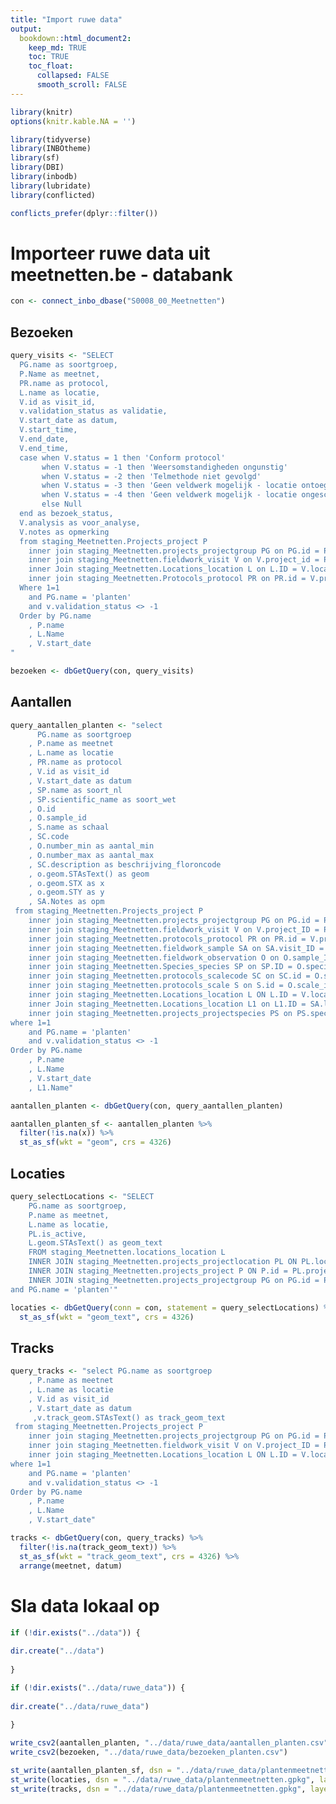 ```yaml
---
title: "Import ruwe data"
output:
  bookdown::html_document2:
    keep_md: TRUE
    toc: TRUE
    toc_float:
      collapsed: FALSE
      smooth_scroll: FALSE
---
```


```r
library(knitr)
options(knitr.kable.NA = '')

```

```r

library(tidyverse)
library(INBOtheme)
library(sf)
library(DBI)
library(inbodb)
library(lubridate)
library(conflicted)

conflicts_prefer(dplyr::filter())
```

# Importeer ruwe data uit meetnetten.be - databank

```r

con <- connect_inbo_dbase("S0008_00_Meetnetten")

```

## Bezoeken

```r

query_visits <- "SELECT 
  PG.name as soortgroep, 
  P.Name as meetnet,
  PR.name as protocol, 
  L.name as locatie,
  V.id as visit_id,
  v.validation_status as validatie,
  V.start_date as datum, 
  V.start_time, 
  V.end_date,
  V.end_time, 
  case when V.status = 1 then 'Conform protocol'
       when V.status = -1 then 'Weersomstandigheden ongunstig'
       when V.status = -2 then 'Telmethode niet gevolgd'
       when V.status = -3 then 'Geen veldwerk mogelijk - locatie ontoegankelijk'
       when V.status = -4 then 'Geen veldwerk mogelijk - locatie ongeschikt'
       else Null
  end as bezoek_status, 
  V.analysis as voor_analyse,
  V.notes as opmerking
  from staging_Meetnetten.Projects_project P
    inner join staging_Meetnetten.projects_projectgroup PG on PG.id = P.group_id
    inner join staging_Meetnetten.fieldwork_visit V on V.project_id = P.id
    inner Join staging_Meetnetten.Locations_location L on L.ID = V.location_ID
    inner join staging_Meetnetten.Protocols_protocol PR on PR.id = V.protocol_ID
  Where 1=1
    and PG.name = 'planten'
    and v.validation_status <> -1
  Order by PG.name
    , P.name
    , L.Name
    , V.start_date
"

bezoeken <- dbGetQuery(con, query_visits)

```

## Aantallen

```r

query_aantallen_planten <- "select 
      PG.name as soortgroep
    , P.name as meetnet
    , L.name as locatie
    , PR.name as protocol
    , V.id as visit_id
    , V.start_date as datum
    , SP.name as soort_nl
    , SP.scientific_name as soort_wet
    , O.id
    , O.sample_id
    , S.name as schaal
    , SC.code
    , O.number_min as aantal_min
    , O.number_max as aantal_max
    , SC.description as beschrijving_floroncode
    , o.geom.STAsText() as geom
    , o.geom.STX as x
    , o.geom.STY as y
    , SA.Notes as opm
 from staging_Meetnetten.Projects_project P
    inner join staging_Meetnetten.projects_projectgroup PG on PG.id = P.group_id
    inner join staging_Meetnetten.fieldwork_visit V on V.project_ID = P.ID
    inner join staging_Meetnetten.protocols_protocol PR on PR.id = V.protocol_id
    inner join staging_Meetnetten.fieldwork_sample SA on SA.visit_ID = V.ID
    inner join staging_Meetnetten.fieldwork_observation O on O.sample_ID = SA.ID
    inner join staging_Meetnetten.Species_species SP on SP.ID = O.species_id
    inner join staging_Meetnetten.protocols_scalecode SC on SC.id = O.scale_code_id
    inner join staging_Meetnetten.protocols_scale S on S.id = O.scale_id
    inner join staging_Meetnetten.Locations_location L ON L.ID = V.location_ID
    inner Join staging_Meetnetten.Locations_location L1 on L1.ID = SA.location_id
    inner join staging_Meetnetten.projects_projectspecies PS on PS.species_ID = O.species_ID and PS.project_ID = P.ID
where 1=1
    and PG.name = 'planten'
    and v.validation_status <> -1
Order by PG.name
    , P.name
    , L.Name
    , V.start_date
    , L1.Name"

aantallen_planten <- dbGetQuery(con, query_aantallen_planten)

aantallen_planten_sf <- aantallen_planten %>%
  filter(!is.na(x)) %>%
  st_as_sf(wkt = "geom", crs = 4326)

```

## Locaties

```r

query_selectLocations <- "SELECT
    PG.name as soortgroep,
    P.name as meetnet,
    L.name as locatie,
    PL.is_active,
    L.geom.STAsText() as geom_text
    FROM staging_Meetnetten.locations_location L
    INNER JOIN staging_Meetnetten.projects_projectlocation PL ON PL.location_id = L.id
    INNER JOIN staging_Meetnetten.projects_project P ON P.id = PL.project_id
    INNER JOIN staging_Meetnetten.projects_projectgroup PG on PG.id = P.group_id
and PG.name = 'planten'"

locaties <- dbGetQuery(conn = con, statement = query_selectLocations) %>%
  st_as_sf(wkt = "geom_text", crs = 4326)
```

## Tracks

```r
query_tracks <- "select PG.name as soortgroep
    , P.name as meetnet
    , L.name as locatie
    , V.id as visit_id
    , V.start_date as datum
     ,v.track_geom.STAsText() as track_geom_text
 from staging_Meetnetten.Projects_project P
    inner join staging_Meetnetten.projects_projectgroup PG on PG.id = P.group_id
    inner join staging_Meetnetten.fieldwork_visit V on V.project_ID = P.ID
    inner join staging_Meetnetten.Locations_location L ON L.ID = V.location_ID
where 1=1
    and PG.name = 'planten'
    and v.validation_status <> -1
Order by PG.name
    , P.name
    , L.Name
    , V.start_date"

tracks <- dbGetQuery(con, query_tracks) %>%
  filter(!is.na(track_geom_text)) %>%
  st_as_sf(wkt = "track_geom_text", crs = 4326) %>%
  arrange(meetnet, datum)

```

# Sla data lokaal op

```r

if (!dir.exists("../data")) {
  
dir.create("../data")
  
}

if (!dir.exists("../data/ruwe_data")) {
  
dir.create("../data/ruwe_data")
  
}

write_csv2(aantallen_planten, "../data/ruwe_data/aantallen_planten.csv")
write_csv2(bezoeken, "../data/ruwe_data/bezoeken_planten.csv")

st_write(aantallen_planten_sf, dsn = "../data/ruwe_data/plantenmeetnetten.gpkg", layer = "aantallen", delete_layer = TRUE)
st_write(locaties, dsn = "../data/ruwe_data/plantenmeetnetten.gpkg", layer = "locaties", delete_layer = TRUE)
st_write(tracks, dsn = "../data/ruwe_data/plantenmeetnetten.gpkg", layer = "tracks", delete_layer = TRUE)

```

